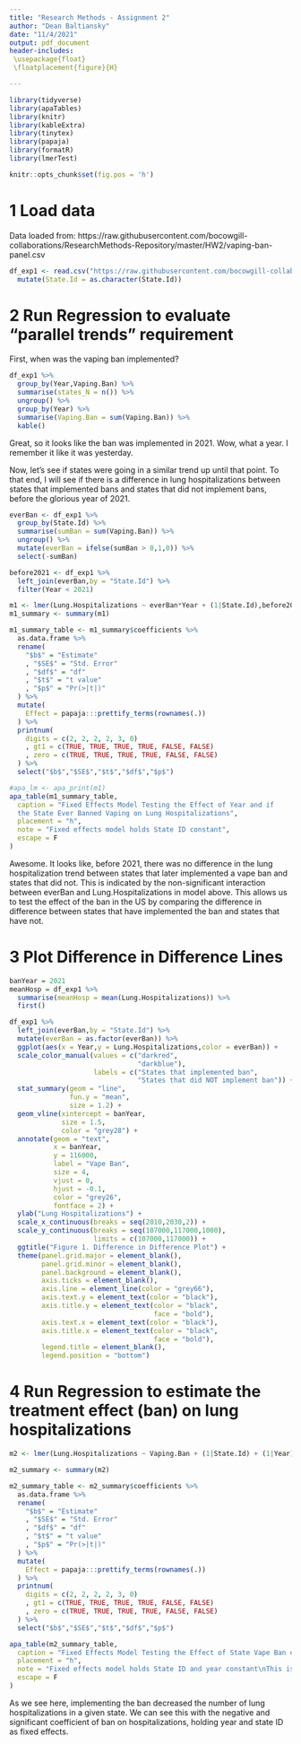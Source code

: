 ```yaml
---
title: "Research Methods - Assignment 2"
author: "Dean Baltiansky"
date: "11/4/2021"
output: pdf_document
header-includes:
 \usepackage{float}
 \floatplacement{figure}{H}

---
```


```r
library(tidyverse)
library(apaTables)
library(knitr)
library(kableExtra)
library(tinytex)
library(papaja)
library(formatR)
library(lmerTest)
```
```r
knitr::opts_chunk$set(fig.pos = 'h')
```

# 1 Load data

Data loaded from: https://raw.githubusercontent.com/bocowgill-collaborations/ResearchMethods-Repository/master/HW2/vaping-ban-panel.csv

```r
df_exp1 <- read.csv("https://raw.githubusercontent.com/bocowgill-collaborations/ResearchMethods-Repository/master/HW2/vaping-ban-panel.csv",sep = ",") %>% 
  mutate(State.Id = as.character(State.Id))
```

# 2 Run Regression to evaluate "parallel trends" requirement 

First, when was the vaping ban implemented?

```r
df_exp1 %>% 
  group_by(Year,Vaping.Ban) %>% 
  summarise(states_N = n()) %>% 
  ungroup() %>% 
  group_by(Year) %>% 
  summarise(Vaping.Ban = sum(Vaping.Ban)) %>% 
  kable()
```

Great, so it looks like the ban was implemented in 2021. Wow, what a year. I remember it like it was yesterday.

Now, let's see if states were going in a similar trend up until that point. To that end, I will see if there is a difference in lung hospitalizations between states that implemented bans and states that did not implement bans, before the glorious year of 2021.

```r
everBan <- df_exp1 %>% 
  group_by(State.Id) %>% 
  summarise(sumBan = sum(Vaping.Ban)) %>% 
  ungroup() %>% 
  mutate(everBan = ifelse(sumBan > 0,1,0)) %>% 
  select(-sumBan)

before2021 <- df_exp1 %>% 
  left_join(everBan,by = "State.Id") %>% 
  filter(Year < 2021)

m1 <- lmer(Lung.Hospitalizations ~ everBan*Year + (1|State.Id),before2021)
m1_summary <- summary(m1)

m1_summary_table <- m1_summary$coefficients %>%
  as.data.frame %>%
  rename(
    "$b$" = "Estimate"
    , "$SE$" = "Std. Error"
    , "$df$" = "df"
    , "$t$" = "t value"
    , "$p$" = "Pr(>|t|)"
  ) %>%
  mutate(
    Effect = papaja:::prettify_terms(rownames(.))
  ) %>%
  printnum(
    digits = c(2, 2, 2, 2, 3, 0)
    , gt1 = c(TRUE, TRUE, TRUE, TRUE, FALSE, FALSE)
    , zero = c(TRUE, TRUE, TRUE, TRUE, FALSE, FALSE)
  ) %>%
  select("$b$","$SE$","$t$","$df$","$p$")

#apa_lm <- apa_print(m1)
apa_table(m1_summary_table,
  caption = "Fixed Effects Model Testing the Effect of Year and if 
  the State Ever Banned Vaping on Lung Hospitalizations",
  placement = "h",
  note = "Fixed effects model holds State ID constant",
  escape = F
)
```

Awesome. It looks like, before 2021, there was no difference in the lung hospitalization trend between states that later implemented a vape ban and states that did not. This is indicated by the non-significant interaction between everBan and Lung.Hospitalizations in model above. This allows us to test the effect of the ban in the US by comparing the difference in difference between states that have implemented the ban and states that have not.

# 3 Plot Difference in Difference Lines

```r
banYear = 2021
meanHosp = df_exp1 %>% 
  summarise(meanHosp = mean(Lung.Hospitalizations)) %>% 
  first()

df_exp1 %>% 
  left_join(everBan,by = "State.Id") %>% 
  mutate(everBan = as.factor(everBan)) %>% 
  ggplot(aes(x = Year,y = Lung.Hospitalizations,color = everBan)) +
  scale_color_manual(values = c("darkred",
                                "darkblue"),
                     labels = c("States that implemented ban",
                                "States that did NOT implement ban")) +
  stat_summary(geom = "line",
               fun.y = "mean",
               size = 1.2) +
  geom_vline(xintercept = banYear,
             size = 1.5,
             color = "grey28") +
  annotate(geom = "text",
           x = banYear,
           y = 116000,
           label = "Vape Ban",
           size = 4,
           vjust = 0,
           hjust = -0.1,
           color = "grey26",
           fontface = 2) +
  ylab("Lung Hospitalizations") +
  scale_x_continuous(breaks = seq(2010,2030,2)) +
  scale_y_continuous(breaks = seq(107000,117000,1000),
                     limits = c(107000,117000)) +
  ggtitle("Figure 1. Difference in Difference Plot") +
  theme(panel.grid.major = element_blank(),
        panel.grid.minor = element_blank(),
        panel.background = element_blank(),
        axis.ticks = element_blank(),
        axis.line = element_line(color = "grey66"),
        axis.text.y = element_text(color = "black"),
        axis.title.y = element_text(color = "black",
                                    face = "bold"),
        axis.text.x = element_text(color = "black"),
        axis.title.x = element_text(color = "black",
                                    face = "bold"),
        legend.title = element_blank(),
        legend.position = "bottom")
```

# 4 Run Regression to estimate the treatment effect (ban) on lung hospitalizations

```r
m2 <- lmer(Lung.Hospitalizations ~ Vaping.Ban + (1|State.Id) + (1|Year), df_exp1)

m2_summary <- summary(m2)

m2_summary_table <- m2_summary$coefficients %>%
  as.data.frame %>%
  rename(
    "$b$" = "Estimate"
    , "$SE$" = "Std. Error"
    , "$df$" = "df"
    , "$t$" = "t value"
    , "$p$" = "Pr(>|t|)"
  ) %>%
  mutate(
    Effect = papaja:::prettify_terms(rownames(.))
  ) %>%
  printnum(
    digits = c(2, 2, 2, 2, 3, 0)
    , gt1 = c(TRUE, TRUE, TRUE, TRUE, FALSE, FALSE)
    , zero = c(TRUE, TRUE, TRUE, TRUE, FALSE, FALSE)
  ) %>%
  select("$b$","$SE$","$t$","$df$","$p$")

apa_table(m2_summary_table,
  caption = "Fixed Effects Model Testing the Effect of State Vape Ban on Lung Hospitalizations",
  placement = "h",
  note = "Fixed effects model holds State ID and year constant\nThis is supposed to be placed under the headline below, but I can't figure  out how to do it markdown ):",
  escape = F
)
```

As we see here, implementing the ban decreased the number of lung hospitalizations in a given state. We can see this with the negative and significant coefficient of ban on hospitalizations, holding year and state ID as fixed effects.





